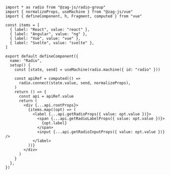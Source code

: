 ```tsx
import * as radio from "@zag-js/radio-group"
import { normalizeProps, useMachine } from "@zag-js/vue"
import { defineComponent, h, Fragment, computed } from "vue"

const items = [
  { label: "React", value: "react" },
  { label: "Angular", value: "ng" },
  { label: "Vue", value: "vue" },
  { label: "Svelte", value: "svelte" },
]

export default defineComponent({
  name: "Radio",
  setup() {
    const [state, send] = useMachine(radio.machine({ id: "radio" }))

    const apiRef = computed(() =>
      radio.connect(state.value, send, normalizeProps),
    )
    return () => {
      const api = apiRef.value
      return (
        <div {...api.rootProps}>
          {items.map((opt) => (
            <label {...api.getRadioProps({ value: opt.value })}>
              <span {...api.getRadioLabelProps({ value: opt.value })}>
                {opt.label}
              </span>
              <input {...api.getRadioInputProps({ value: opt.value })} />
            </label>
          ))}
        </div>
      )
    }
  },
})
```
